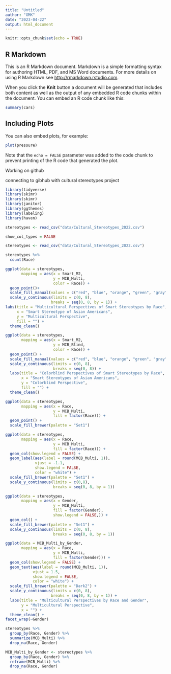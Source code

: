 ```yaml
---
title: "Untitled"
author: "GMK"
date: "2023-04-22"
output: html_document
---
```


```r
knitr::opts_chunk$set(echo = TRUE)
```

## R Markdown

This is an R Markdown document. Markdown is a simple formatting syntax for authoring HTML, PDF, and MS Word documents. For more details on using R Markdown see <http://rmarkdown.rstudio.com>.

When you click the **Knit** button a document will be generated that includes both content as well as the output of any embedded R code chunks within the document. You can embed an R code chunk like this:

```r
summary(cars)
```


## Including Plots

You can also embed plots, for example:

```r
plot(pressure)
```

Note that the `echo = FALSE` parameter was added to the code chunk to prevent printing of the R code that generated the plot.

Working on github 

connecting to gibhub with cultural stereotypes project
```r
library(tidyverse)
library(skimr)
library(skimr)
library(janitor)
library(ggthemes)
library(labeling)
library(haven)
```
```r
stereotypes <- read_csv("data/Cultural_Stereotypes_2022.csv")
```
```r
show_col_types = FALSE
```

```r
stereotypes <- read_csv("data/Cultural_Stereotypes_2022.csv")
```
```r
stereotypes %>%
  count(Race)
```

```r
ggplot(data = stereotypes, 
       mapping = aes(x = Smart_M2,
                     y = MCB_Multi,
                     color = Race)) +
  geom_point()+
  scale_fill_manual(values = c("red", "blue", "orange", "green", "gray")) +
  scale_y_continuous(limits = c(0, 8),
                    breaks = seq(0, 8, by = 1)) +
labs(title = "Multicultural Perspectives of Smart Stereotypes by Race",
     x = "Smart Stereotype of Asian Americans",
     y = "Multicultural Perspective",
     fill = "") +
  theme_clean()
```

```r
ggplot(data = stereotypes,
       mapping = aes(x = Smart_M2,
                     y = MCB_Blind,
                     color = Race)) +
  geom_point() +
  scale_fill_manual(values = c("red", "blue", "orange", "green", "gray")) +
  scale_y_continuous(limits = c(0, 8),
                     breaks = seq(0, 8)) +
  labs(title = "Colorblind Perspectives of Smart Stereotypes by Race",
       x = "Smart Stereotypes of Asian Americans",
       y = "Colorblind Perspective",
       fill = "") +
  theme_clean()
```

```r
ggplot(data = stereotypes,
       mapping = aes(x = Race,
                     y = MCB_Multi,
                     fill = factor(Race))) +
  geom_point() +
  scale_fill_brewer(palette = "Set1")
```
```r
ggplot(data = stereotypes,
       mapping = aes(x = Race, 
                     y = MCB_Multi,
                     fill = factor(Race))) +
  geom_col(show.legend = FALSE) +
  geom_label(aes(label = round(MCB_Multi, 1)),
             vjust = -1.1,
             show.legend = FALSE,
             color = "white") +
  scale_fill_brewer(palette = "Set1") +
  scale_y_continuous(limits = c(0,8),
                     breaks = seq(0, 8, by = 1))
```

```r
ggplot(data = stereotypes,
       mapping = aes(x = Gender,
                     y = MCB_Multi,
                     fill = factor(Gender),
                     show.legend = FALSE,)) +
  geom_col() +
  scale_fill_brewer(palette = "Set1") +
  scale_y_continuous(limits = c(0, 8),
                     breaks = seq(0, 8, by = 1))
```
```r
ggplot(data = MCB_Multi_by_Gender,
       mapping = aes(x = Race,
                     y = MCB_Multi,
                     fill = factor(Gender))) +
  geom_col(show.legend = FALSE) +
  geom_text(aes(label = round(MCB_Multi, 1)),
            vjust = 1.5,
            show.legend = FALSE,
            color = "white") +
  scale_fill_brewer(palette = "Dark2") +
  scale_y_continuous(limits = c(0, 8),
                    breaks = seq(0, 8, by = 1)) +
  labs(title = "Multicultural Perspectives by Race and Gender", 
       y = "Multicultural Perspective",
       x = "") +
  theme_clean() +
facet_wrap(~Gender)
```
```r
stereotypes %>%
  group_by(Race, Gender) %>%
  summarize(MCB_Multi) %>%
  drop_na(Race, Gender)
```

```r
MCB_Multi_by_Gender <- stereotypes %>%
  group_by(Race, Gender) %>%
  reframe(MCB_Multi) %>%
  drop_na(Race, Gender)
```

